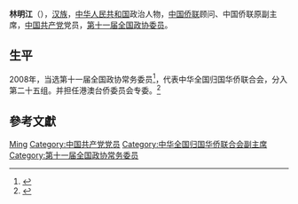 '''林明江'''（{{bd|1945年||}}），[[汉族|汉族]]，[[中华人民共和国|中华人民共和国]]政治人物，[[中国侨联|中国侨联]]顾问、中国侨联原副主席，[[中国共产党|中国共产党]]党员，[[第十一届全国政协委员|第十一届全国政协委员]]。

== 生平 ==
2008年，当选第十一届全国政协常务委员<ref>{{cite news|title=第十一届全国政协委员名单|url=http://www.indaa.com.cn/zt/2009qglh/zxzs/200903/t20090303_127573.html|accessdate=2013-04-09|newspaper=新华社北京1月25日电 中国人民政治协商会议第十一届全国委员会委员名单(共2237人，2008年1月25日政协第十届全国委员会常务委员会第二十次会议通过)|date=2008年1月25日|deadurl=yes|archiveurl=https://web.archive.org/web/20130928014403/http://www.indaa.com.cn/zt/2009qglh/zxzs/200903/t20090303_127573.html|archivedate=2013年9月28日}}</ref>，代表中华全国归国华侨联合会，分入第二十五组。并担任港澳台侨委员会专委。<ref>{{cite news|title=全国政协信息-林明江|url=http://www.cppcc.gov.cn/CMS/wylibary/showJcwyxtInfoWylibary.action?tabJcwyxt.guid=11W0008270&wytype=wjwy|accessdate=2013-04-11|newspaper=全国政协委员会|archive-date=2019-06-07|archive-url=https://web.archive.org/web/20190607103726/http://www.cppcc.gov.cn/CMS/wylibary/showJcwyxtInfoWylibary.action?tabJcwyxt.guid=11W0008270&wytype=wjwy|dead-url=no}}</ref>

== 參考文獻 ==
{{reflist}}

{{中国政治人物小作品}}
{{中华全国归国华侨联合会第六届委员会}}
{{中华全国归国华侨联合会第七届委员会}}

{{Authority control}}
{{DEFAULTSORT:Lin林}}
[[Category:林姓|Ming]]
[[Category:中国共产党党员|Category:中国共产党党员]]
[[Category:中华全国归国华侨联合会副主席|Category:中华全国归国华侨联合会副主席]]
[[Category:第十一届全国政协常务委员|Category:第十一届全国政协常务委员]]